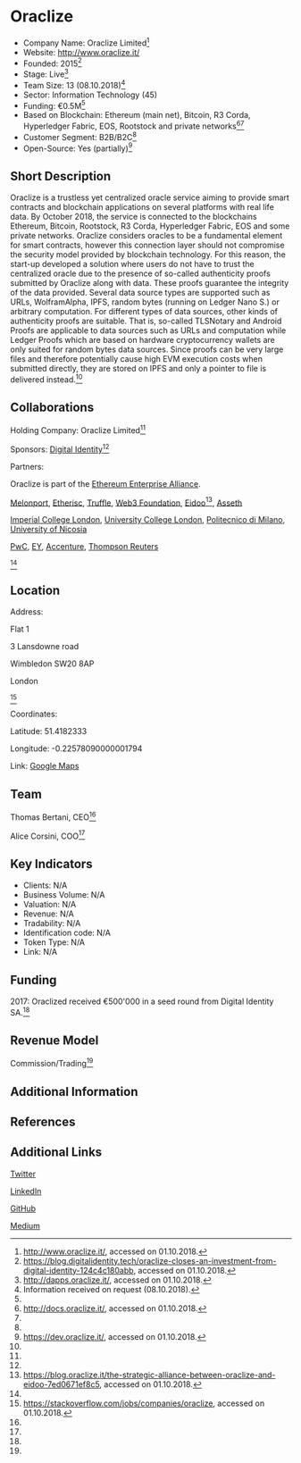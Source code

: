 =Oraclize=

* Company Name: Oraclize Limited<ref name="website">http://www.oraclize.it/, accessed on 01.10.2018.</ref>
* Website: http://www.oraclize.it/
* Founded: 2015<ref name="funding">https://blog.digitalidentity.tech/oraclize-closes-an-investment-from-digital-identity-124c4c180abb, accessed on 01.10.2018.</ref>
* Stage: Live<ref name="dapps">http://dapps.oraclize.it/, accessed on 01.10.2018.</ref>
* Team Size: 13 (08.10.2018)<ref name="request">Information received on request (08.10.2018).</ref>
* Sector: Information Technology (45)
* Funding: €0.5M<ref name="funding"/>
* Based on Blockchain: Ethereum (main net), Bitcoin, R3 Corda, Hyperledger Fabric, EOS, Rootstock and private networks<ref name="documentation">http://docs.oraclize.it/, accessed on 01.10.2018.</ref><ref name="request"/>
* Customer Segment: B2B/B2C<ref name="documentation"/>
* Open-Source: Yes (partially)<ref name="devcenter">https://dev.oraclize.it/, accessed on 01.10.2018.</ref>


==Short Description==

Oraclize is a trustless yet centralized oracle service aiming to provide smart contracts and blockchain applications on several platforms with real life data. By October 2018, the service is connected to the blockchains Ethereum, Bitcoin, Rootstock, R3 Corda, Hyperledger Fabric, EOS and some private networks. Oraclize considers oracles to be a fundamental element for smart contracts, however this connection layer should not compromise the security model provided by blockchain technology. For this reason, the start-up developed a solution where users do not have to trust the centralized oracle due to the presence of so-called authenticity proofs submitted by Oraclize along with data. These proofs guarantee the integrity of the data provided. Several data source types are supported such as URLs, WolframAlpha, IPFS, random bytes (running on Ledger Nano S.) or arbitrary computation. For different types of data sources, other kinds of authenticity proofs are suitable. That is, so-called TLSNotary and Android Proofs are applicable to data sources such as URLs and computation while Ledger Proofs which are based on hardware cryptocurrency wallets are only suited for random bytes data sources. Since proofs can be very large files and therefore potentially cause high EVM execution costs when submitted directly, they are stored on IPFS and only a pointer to file is delivered instead.<ref name="documentation"/>

==Collaborations==

Holding Company: Oraclize Limited<ref name="website"/>



Sponsors: [http://digitalidentity.tech/ Digital Identity]<ref name="funding"/>

Partners: 

Oraclize is part of the [https://entethalliance.org/ Ethereum Enterprise Alliance].

[https://melonport.com/ Melonport], [https://etherisc.com/ Etherisc], [https://truffleframework.com/ Truffle], [https://web3.foundation/ Web3 Foundation], [https://eidoo.io/ Eidoo]<ref name="partner">https://blog.oraclize.it/the-strategic-alliance-between-oraclize-and-eidoo-7ed0671ef8c5, accessed on 01.10.2018.</ref>, [https://www.asseth.fr/en/home/ Asseth]

[https://www.imperial.ac.uk Imperial College London], [https://www.ucl.ac.uk/ University College London], [https://www.polimi.it/ Politecnico di Milano], [https://www.unic.ac.cy/ University of Nicosia]

[https://www.pwc.com/ PwC], [https://www.ey.com/en_gl EY], [https://www.accenture.com Accenture], [https://www.thomsonreuters.com/en.html Thompson Reuters]

<ref name="request"/>

==Location==

Address: 

Flat 1

3 Lansdowne road

Wimbledon SW20 8AP

London

<ref name="location">https://stackoverflow.com/jobs/companies/oraclize, accessed on 01.10.2018.</ref>

 

Coordinates: 

Latitude: 51.4182333

Longitude: -0.22578090000001794

 

Link: [https://www.google.com/maps/place/1,+3+Lansdowne+Rd,+Wimbledon,+London+SW20+8AP,+Vereinigtes+K%C3%B6nigreich/@51.4182333,-0.2279696,17z/data=!3m1!4b1!4m5!3m4!1s0x487608da5557387d:0x9bee3c71e5754ac9!8m2!3d51.4182333!4d-0.2257809 Google Maps]


==Team==

Thomas Bertani, CEO<ref name="funding"/>

Alice Corsini, COO<ref name="request"/>

==Key Indicators==

* Clients: N/A
* Business Volume: N/A
* Valuation: N/A
* Revenue: N/A
* Tradability: N/A
* Identification code: N/A
* Token Type: N/A
* Link: N/A


==Funding==

2017: Oraclized received €500'000 in a seed round from Digital Identity SA.<ref name="funding"/>


==Revenue Model==

Commission/Trading<ref name="documentation"/>

==Additional Information==




==References==

<references/>



==Additional Links==

[https://twitter.com/OraclizeIT Twitter]

[https://www.linkedin.com/company/oraclize-srl LinkedIn]

[https://github.com/oraclize GitHub]

[https://medium.com/@oraclize Medium]

